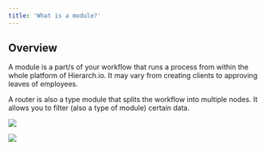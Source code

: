 ```yaml
---
title: 'What is a module?'
---
```


## Overview

A module is a part/s of your workflow that runs a process from within the whole platform of Hierarch.io. It may vary from creating clients to approving leaves of employees.

A router is also a type module that splits the workflow into multiple nodes. It allows you to filter (also a type of module) certain data.

![](/images/tutorials/workflow_what_module.png)

![](/logo/logo.png)